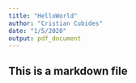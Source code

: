 ```yaml
---
title: "HelloWorld"
author: "Cristian Cubides"
date: "1/5/2020"
output: pdf_document
---
```


## This is a markdown file

